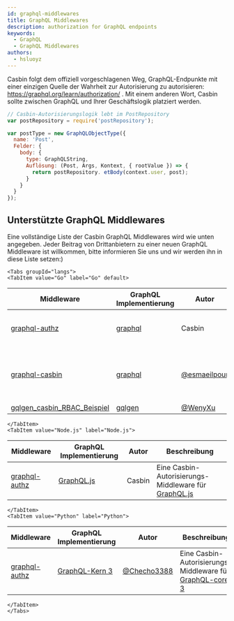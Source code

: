 ```yaml
---
id: graphql-middlewares
title: GraphQL Middlewares
description: authorization for GraphQL endpoints
keywords:
  - GraphQL
  - GraphQL Middlewares
authors:
  - hsluoyz
---
```




Casbin folgt dem offiziell vorgeschlagenen Weg, GraphQL-Endpunkte mit einer einzigen Quelle der Wahrheit zur Autorisierung zu autorisieren: https://graphql.org/learn/authorization/ . Mit einem anderen Wort, Casbin sollte zwischen GraphQL und Ihrer Geschäftslogik platziert werden.

```javascript
// Casbin-Autorisierungslogik lebt im PostRepository
var postRepository = require('postRepository');

var postType = new GraphQLObjectType({
  name: 'Post',
  Felder: {
    body: {
      type: GraphQLString,
      Auflösung: (Post, Args, Kontext, { rootValue }) => {
        return postRepository. etBody(context.user, post);
      }
    }
  }
});
```
## Unterstützte GraphQL Middlewares

Eine vollständige Liste der Casbin GraphQL Middlewares wird wie unten angegeben. Jeder Beitrag von Drittanbietern zu einer neuen GraphQL Middleware ist willkommen, bitte informieren Sie uns und wir werden ihn in diese Liste setzen:)

```mdx-code-block
<Tabs groupId="langs">
<TabItem value="Go" label="Go" default>
```

| Middleware                                                                            | GraphQL Implementierung                          | Autor                                          | Beschreibung                                                        |
| ------------------------------------------------------------------------------------- | ------------------------------------------------ | ---------------------------------------------- | ------------------------------------------------------------------- |
| [graphql-authz](https://github.com/casbin/graphql-authz)                              | [graphql](https://github.com/graphql-go/graphql) | Casbin                                         | Eine Autorisierungs-Middleware für graphql-go                       |
| [graphql-casbin](https://github.com/esmaeilpour/graphql-casbin)                       | [graphql](https://github.com/graphql-go/graphql) | [@esmaeilpour](https://github.com/esmaeilpour) | Eine Implementierung der Verwendung von Graphql und Casbin zusammen |
| [gqlgen_casbin_RBAC_Beispiel](https://github.com/WenyXu/gqlgen_casbin_RBAC_example) | [gqlgen](https://github.com/99designs/gqlgen)    | [@WenyXu](https://github.com/WenyXu)           | (leer)                                                              |

```mdx-code-block
</TabItem>
<TabItem value="Node.js" label="Node.js">
```

| Middleware                                                    | GraphQL Implementierung                             | Autor  | Beschreibung                                                                                  |
| ------------------------------------------------------------- | --------------------------------------------------- | ------ | --------------------------------------------------------------------------------------------- |
| [graphql-authz](https://github.com/node-casbin/graphql-authz) | [GraphQL.js](https://github.com/graphql/graphql-js) | Casbin | Eine Casbin-Autorisierungs-Middleware für [GraphQL.js](https://github.com/graphql/graphql-js) |

```mdx-code-block
</TabItem>
<TabItem value="Python" label="Python">
```

| Middleware                                                   | GraphQL Implementierung                                          | Autor                                        | Beschreibung                                                                                               |
| ------------------------------------------------------------ | ---------------------------------------------------------------- | -------------------------------------------- | ---------------------------------------------------------------------------------------------------------- |
| [graphql-authz](https://github.com/Checho3388/graphql-authz) | [GraphQL-Kern 3](https://github.com/graphql-python/graphql-core) | [@Checho3388](https://github.com/Checho3388) | Eine Casbin-Autorisierungs-Middleware für [GraphQL-core 3](https://github.com/graphql-python/graphql-core) |

```mdx-code-block
</TabItem>
</Tabs>
```
